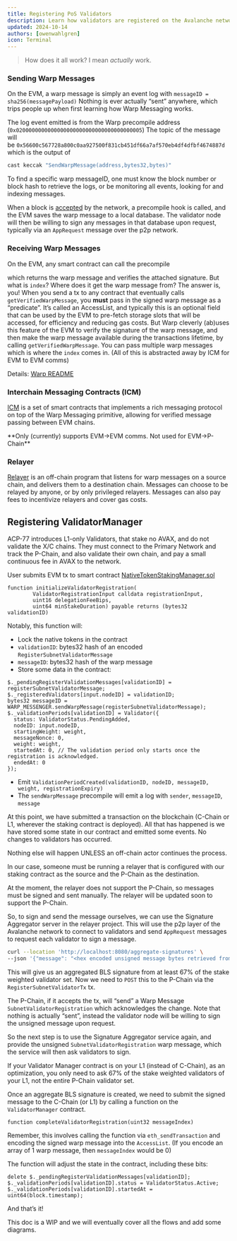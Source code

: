 ```yaml
---
title: Registering PoS Validators
description: Learn how validators are registered on the Avalanche network post-etna.
updated: 2024-10-14
authors: [owenwahlgren]
icon: Terminal
---
```


> How does it all work? I mean *actually* work.

### Sending Warp Messages

On the EVM, a warp message is simply an event log with `messageID = sha256(messagePayload)` Nothing is ever actually “sent” anywhere, which trips people up when first learning how Warp Messaging works.

The log event emitted is from the Warp precompile address (`0x0200000000000000000000000000000000000005`) The topic of the message will be `0x56600c567728a800c0aa927500f831cb451df66a7af570eb4df4dfbf4674887d` which is the output of 
```bash
cast keccak "SendWarpMessage(address,bytes32,bytes)"
```

To find a specific warp messageID, one must know the block number or block hash to retrieve the logs, or be monitoring all events, looking for and indexing messages. 

When a block is [accepted](https://github.com/ava-labs/coreth/blob/7242ae2d235593d2bb14e2496b6ed102aab14c3d/precompile/contracts/warp/config.go#L130) by the network, a precompile hook is called, and the EVM saves the warp message to a local database. The validator node will then be willing to sign any messages in that database upon request, typically via an `AppRequest` message over the p2p network.

### Receiving Warp Messages

On the EVM, any smart contract can call the precompile

which returns the warp message and verifies the attached signature. But what is `index`? Where does it get the warp message from?  The answer is, you!  When you send a tx to any contract that eventually calls `getVerifiedWarpMessage`, you **must** pass in the signed warp message as a “predicate”.  It’s called an AccessList, and typically this is an optional field that can be used by the EVM to pre-fetch storage slots that will be accessed, for efficiency and reducing gas costs. But Warp cleverly (ab)uses this feature of the EVM to verify the signature of the warp message, and then make the warp message available during the transactions lifetime, by calling `getVerifiedWarpMessage`. You can pass multiple warp messages which is where the `index` comes in.  (All of this is abstracted away by ICM for EVM to EVM comms)

Details: [Warp README](https://github.com/ava-labs/coreth/blob/7242ae2d235593d2bb14e2496b6ed102aab14c3d/precompile/contracts/warp/README.md)

### Interchain Messaging Contracts (ICM)

[ICM](https://github.com/ava-labs/icm-contracts) is a set of smart contracts that implements a rich messaging protocol on top of the Warp Messaging primitive, allowing for verified message passing between EVM chains. 

<Callout>
**Only (currently) supports EVM→EVM comms. Not used for EVM→P-Chain**
</Callout>

### Relayer

[Relayer](https://github.com/ava-labs/awm-relayer/blob/main/relayer/README.md) is an off-chain program that listens for warp messages on a source chain, and delivers them to a destination chain.  Messages can choose to be relayed by anyone, or by only privileged relayers. Messages can also pay fees to incentivize relayers and cover gas costs.

## Registering ValidatorManager

ACP-77 introduces L1-only Validators, that stake no AVAX, and do not validate the X/C chains. They must connect to the Primary Network and track the P-Chain, and also validate their own chain, and pay a small continuous fee in AVAX to the network.

User submits EVM tx to smart contract [NativeTokenStakingManager.sol](https://github.com/ava-labs/icm-contracts/blob/main/contracts/validator-manager/NativeTokenStakingManager.sol)

```solidity
function initializeValidatorRegistration(
        ValidatorRegistrationInput calldata registrationInput,
        uint16 delegationFeeBips,
        uint64 minStakeDuration) payable returns (bytes32 validationID)
```
Notably, this function will:

- Lock the native tokens in the contract
- `validationID`: bytes32 hash of an encoded `RegisterSubnetValidatorMessage`
- `messageID`: bytes32 hash of the warp message
- Store some data in the contract:


```solidity
$._pendingRegisterValidationMessages[validationID] = registerSubnetValidatorMessage;
$._registeredValidators[input.nodeID] = validationID;
bytes32 messageID = WARP_MESSENGER.sendWarpMessage(registerSubnetValidatorMessage);
$._validationPeriods[validationID] = Validator({
  status: ValidatorStatus.PendingAdded,
  nodeID: input.nodeID,
  startingWeight: weight,
  messageNonce: 0,
  weight: weight,
  startedAt: 0, // The validation period only starts once the registration is acknowledged.
  endedAt: 0
});
```

- Emit `ValidationPeriodCreated(validationID, nodeID, messageID, weight, registrationExpiry)`
- The `sendWarpMessage` precompile will emit a log with `sender`, `messageID`, `message`

At this point, we have submitted a transaction on the blockchain (C-Chain or L1, wherever the staking contract is deployed). All that has happened is we have stored some state in our contract and emitted some events. No changes to validators has occurred.

<Callout>
Nothing else will happen UNLESS an off-chain actor continues the process.
</Callout>


In our case, someone must be running a relayer that is configured with our staking contract as the source and the P-Chain as the destination.

<Callout>
At the moment, the relayer does not support the P-Chain, so messages must be signed and sent manually. The relayer will be updated soon to support the P-Chain.
</Callout>


So, to sign and send the message ourselves, we can use the Signature Aggregator server in the relayer project. This will use the p2p layer of the Avalanche network to connect to validators and send `AppRequest` messages to request each validator to sign a message.
```bash
curl --location 'http://localhost:8080/aggregate-signatures' \
--json '{"message": "<hex encoded unsigned message bytes retrieved from the logs>"}'
```
This will give us an aggregated BLS signature from at least 67% of the stake weighted validator set. Now we need to `POST` this to the P-Chain via the `RegisterSubnetValidatorTx` tx.

The P-Chain, if it accepts the tx, will “send” a Warp Message `SubnetValidatorRegistration` which acknowledges the change. Note that nothing is actually “sent”, instead the validator node will be willing to sign the unsigned message upon request.

So the next step is to use the Signature Aggregator service again, and provide the unsigned `SubnetValidatorRegistration` warp message, which the service will then ask validators to sign.

<Callout>
If your Validator Manager contract is on your L1 (instead of C-Chain), as an optimization, you only need to ask 67% of the stake weighted validators of your L1, not the entire P-Chain validator set.
</Callout>


Once an aggregate BLS signature is created, we need to submit the signed message to the C-Chain (or L1) by calling a function on the `ValidatorManager` contract.

```solidity
function completeValidatorRegistration(uint32 messageIndex)
```

Remember, this involves calling the function via `eth_sendTransaction` and encoding the signed warp message into the `AccessList`. (If you encode an array of 1 warp message, then `messageIndex` would be 0)

The function will adjust the state in the contract, including these bits:
```solidity
delete $._pendingRegisterValidationMessages[validationID];
$._validationPeriods[validationID].status = ValidatorStatus.Active;
$._validationPeriods[validationID].startedAt = uint64(block.timestamp);
```
And that’s it!

<Callout>
This doc is a WIP and we will eventually cover all the flows and add some diagrams.
</Callout>
